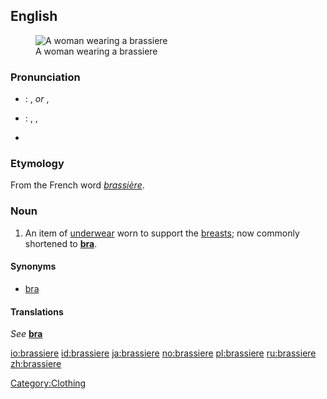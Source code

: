 {{wikipedia}}
==English==
[[Image:Buestenhalter-2.jpg|thumb|A woman wearing a brassiere]]

===Pronunciation===
*{{a|UK}}: {{IPA|/ˈbræziɛə/}}, {{SAMPA|/"br{ziE@/}} ''or'' {{IPA|/ˈbræsiɛə/}}, {{SAMPA|/"br{siE@/}}
*{{a|US}}: {{enPR|brə-zĭrʹ}}, {{IPA|/brəˈzɪr/}}, {{SAMPA|/br@"zIr/}}
*{{audio|en-us-brassiere.ogg|Audio (US)}}

===Etymology===
From the French word ''[[brassière]]''.

===Noun===
{{en-noun}}

# An item of [[underwear]] worn to support the [[breasts]]; now commonly shortened to '''[[bra]]'''.

====Synonyms====
*[[bra]]

====Translations====
''See'' '''[[bra]]'''

[[Category:Clothing]]

[[io:brassiere]]
[[id:brassiere]]
[[ja:brassiere]]
[[no:brassiere]]
[[pl:brassiere]]
[[ru:brassiere]]
[[zh:brassiere]]